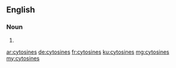 ==English==

===Noun===
{{head|en|plural}}

# {{plural of|cytosine|lang=en|nocat=1}}

[[ar:cytosines]]
[[de:cytosines]]
[[fr:cytosines]]
[[ku:cytosines]]
[[mg:cytosines]]
[[my:cytosines]]